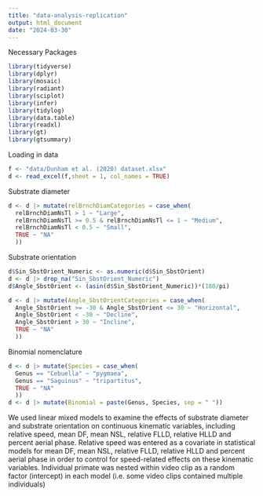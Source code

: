 ```yaml
---
title: "data-analysis-replication"
output: html_document
date: "2024-03-30"
---
```


Necessary Packages
```r
library(tidyverse)
library(dplyr)
library(mosaic)
library(radiant)
library(sciplot)
library(infer)
library(tidylog)
library(data.table)
library(readxl)
library(gt)
library(gtsummary)
```

Loading in data
```r
f <- "data/Dunham et al. (2020) dataset.xlsx"
d <- read_excel(f,sheet = 1, col_names = TRUE)
```

Substrate diameter 
```r
d <- d |> mutate(relBrnchDiamCategories = case_when(
  relBrnchDiamNsTl > 1 ~ "Large",
  relBrnchDiamNsTl >= 0.5 & relBrnchDiamNsTl <= 1 ~ "Medium",
  relBrnchDiamNsTl < 0.5 ~ "Small",
  TRUE ~ "NA"
  ))
```


Substrate orientation
```r
d$Sin_SbstOrient_Numeric <- as.numeric(d$Sin_SbstOrient)
d <- d |> drop_na("Sin_SbstOrient_Numeric")
d$Angle_SbstOrient <- (asin(d$Sin_SbstOrient_Numeric))*(180/pi)

d <- d |> mutate(Angle_SbstOrientCategories = case_when(
  Angle_SbstOrient >= -30 & Angle_SbstOrient <= 30 ~ "Horizontal",
  Angle_SbstOrient < -30 ~ "Decline",
  Angle_SbstOrient > 30 ~ "Incline",
  TRUE ~ "NA"
  ))
```

Binomial nomenclature
```r
d <- d |> mutate(Species = case_when(
  Genus == "Cebuella" ~ "pygmaea",
  Genus == "Saguinus" ~ "tripartitus",
  TRUE ~ "NA"
  ))
d <- d |> mutate(Binomial = paste(Genus, Species, sep = " "))
```


We used linear mixed models to examine the effects of substrate
diameter and substrate orientation on continuous kinematic
variables, including relative speed, mean DF, mean NSL, relative
FLLD, relative HLLD and percent aerial phase. Relative speed was
entered as a covariate in statistical models for mean DF, mean NSL,
relative FLLD, relative HLLD and percent aerial phase in order to
control for speed-related effects on these kinematic variables.
Individual primate was nested within video clip as a random factor
(intercept) in each model (i.e. some video clips contained multiple
individuals)
```r


```

